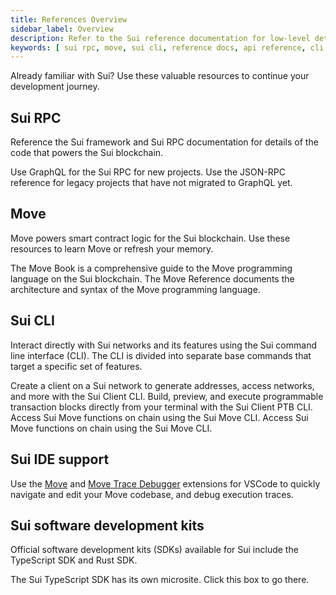 ```yaml
---
title: References Overview
sidebar_label: Overview
description: Refer to the Sui reference documentation for low-level details about different features and architectures. 
keywords: [ sui rpc, move, sui cli, reference docs, api reference, cli reference, sui IDE support, move IDE support, sui SDKs, software development kits ]
---
```


Already familiar with Sui? Use these valuable resources to continue your development journey.

## Sui RPC

Reference the Sui framework and Sui RPC documentation for details of the code that powers the Sui blockchain. 

<div className="card-container">

<Card title="GraphQL for Sui RPC" href="/references/sui-graphql"/>
<Card title="JSON-RPC" href="/references/sui-api">
Use GraphQL for the Sui RPC for new projects. Use the JSON-RPC reference for legacy projects that have not migrated to GraphQL yet.
</Card>
</div>

## Move

Move powers smart contract logic for the Sui blockchain. Use these resources to learn Move or refresh your memory.

<div className="card-container">
<Card title="Sui framework" href="/references/framework"/>
<Card title="The Move Book" href="https://move-book.com/">
The Move Book is a comprehensive guide to the Move programming language on the Sui blockchain.
</Card>
<Card title="The Move Reference" href="https://move-book.com/reference/">
The Move Reference documents the architecture and syntax of the Move programming language.
</Card>
</div>

## Sui CLI

Interact directly with Sui networks and its features using the Sui command line interface (CLI). The CLI is divided into separate base commands that target a specific set of features.

<div className="card-container">
<Card title="Sui Client CLI" href="/references/cli/client">
Create a client on a Sui network to generate addresses, access networks, and more with the Sui Client CLI.
</Card>
<Card title="Sui Client PTB CLI" href="/references/cli/ptb">
Build, preview, and execute programmable transaction blocks directly from your terminal with the Sui Client PTB CLI.
</Card>
<Card title="Sui Move CLI" href="/references/cli/move">
Access Sui Move functions on chain using the Sui Move CLI.
</Card>

<Card title="Sui Replay CLI" href="/references/cli/replay">
Access Sui Move functions on chain using the Sui Move CLI.
</Card>
</div>

## Sui IDE support

Use the [Move](https://marketplace.visualstudio.com/items?itemName=mysten.move) and [Move Trace Debugger](https://marketplace.visualstudio.com/items?itemName=mysten.move-trace-debug) extensions for VSCode to quickly navigate and edit your Move codebase, and debug execution traces.

<div className="card-container">
<Card title="Move" href="/references/ide/move"/>
<Card title="Move Trace Debugger" href="/references/ide/debugger"/>
</div>



## Sui software development kits

Official software development kits (SDKs) available for Sui include the TypeScript SDK and Rust SDK.

<div className="card-container">
<Card title="Sui TypeScript SDK" href="https://sdk.mystenlabs.com/typescript">
The Sui TypeScript SDK has its own microsite. Click this box to go there.
</Card>
<Card title="Sui Rust SDK" href="/references/rust-sdk"/>
</div>
